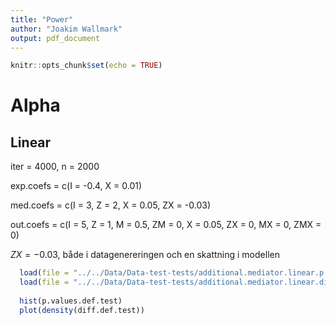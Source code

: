```yaml
---
title: "Power"
author: "Joakim Wallmark"
output: pdf_document
---
```


```r
knitr::opts_chunk$set(echo = TRUE)
```

# Alpha

## Linear

iter = 4000, n    = 2000

exp.coefs =  c(I = -0.4, X = 0.01)

med.coefs = c(I = 3, Z = 2, X = 0.05, ZX = -0.03)

out.coefs = c(I = 5, Z = 1, M = 0.5, ZM = 0, X = 0.05, ZX = 0, MX = 0, ZMX = 0)

$ZX=-0.03$, både i datagenereringen och en skattning i modellen

```r
  load(file = "../../Data/Data-test-tests/additional.mediator.linear.p.values.n.2000.i.4000")
  load(file = "../../Data/Data-test-tests/additional.mediator.linear.diff.n.2000.i.4000")
  
  hist(p.values.def.test)
  plot(density(diff.def.test))
```
